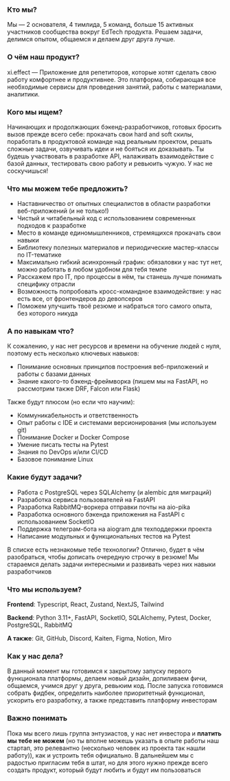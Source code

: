 ### Кто мы?

Мы — 2 основателя, 4 тимлида, 5 команд, больше 15 активных участников сообщества вокруг EdTech продукта. Решаем задачи, делимся опытом, общаемся и делаем друг друга лучше.

### О чём наш продукт?

xi.effect — Приложение для репетиторов, которые хотят сделать свою работу комфортнее и продуктивнее. Это платформа, собирающая все необходимые сервисы для проведения занятий, работы с материалами, аналитики.

### Кого мы ищем?

Начинающих и продолжающих бэкенд-разработчиков, готовых бросить вызов прежде всего себе: прокачать свои hard and soft скилы, поработать в продуктовой команде над реальным проектом, решать сложные задачи, озвучивать идеи и не бояться их доказывать. Ты будешь участвовать в разработке API, налаживать взаимодействие с базой данных, тестировать свою работу и ревьюить чужую. У нас не соскучишься!

### Что мы можем тебе предложить?

- Наставничество от опытных специалистов в области разработки веб-приложений (и не только!)
- Чистый и читабельный код с использованием современных подходов к разработке
- Место в команде единомышленников, стремящихся прокачать свои навыки
- Библиотеку полезных материалов и периодические мастер-классы по IT-тематике
- Максимально гибкий асинхронный график: обязаловки у нас тут нет, можно работать в любом удобном для тебя темпе
- Расскажем про IT, про процессы в нём, ты станешь лучше понимать специфику отрасли
- Возможность попробовать кросс-командное взаимодействие: у нас есть все, от фронтендеров до девопсеров
- Поможем улучшить твоё резюме и набраться того самого опыта, без которого никуда

### А по навыкам что?

К сожалению, у нас нет ресурсов и времени на обучение людей с нуля, поэтому есть несколько ключевых навыков:

- Понимание основных принципов построения веб-приложений и работы с базами данных
- Знание какого-то бэкенд-фреймворка (пишем мы на FastAPI, но рассмотрим также DRF, Falcon или Flask)

Также будут плюсом (но если что научим):

- Коммуникабельность и ответственность
- Опыт работы с IDE и системами версионирования (мы используем git)
- Понимание Docker и Docker Compose
- Умение писать тесты на Pytest
- Знания по DevOps и/или CI/CD
- Базовое понимание Linux

### Какие будут задачи?

- Работа с PostgreSQL через SQLAlchemy (и alembic для миграций)
- Разработка сервиса пользователей на FastAPI
- Разработка RabbitMQ-воркера отправки почты на aio-pika
- Разработка основного бэкенда приложения на FastAPI с использованием SocketIO
- Поддержка телеграм-бота на aiogram для техподдержки проекта
- Написание модульных и функциональных тестов на Pytest

В списке есть незнакомые тебе технологии? Отлично, будет в чём разобраться, чтобы дописать очередную строчку в резюме! Мы стараемся делать задачи интересными и развивать через них навыки разработчиков

### Что мы используем?

**Frontend**: Typescript, React, Zustand, NextJS, Tailwind

**Backend**: Python 3.11+, FastAPI, SocketIO, SQLAlchemy, Pytest, Docker, PostgreSQL, RabbitMQ

**А также**: Git, GitHub, Discord, Kaiten, Figma, Notion, Miro

### Как у нас дела?

В данный момент мы готовимся к закрытому запуску первого функционала платформы, делаем новый дизайн, допиливаем фичи, общаемся, учимся друг у друга, ревьюим код. После запуска готовимся собрать фидбек, определить наиболее приоритетный функционал, ускорить его разработку, а также представить платформу инвесторам

### Важно понимать

Пока мы всего лишь группа энтузиастов, у нас нет инвестора и **платить мы тебе не можем** (но ты вполне можешь указать в опыте работы наш стартап, это релевантно (несколько человек из проекта так нашли работу)), как и устроить тебя официально. В дальнейшем мы с радостью пригласим тебя в штат, но для этого нужно прежде всего создать продукт, который будут любить и будут им пользоваться
